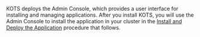 KOTS deploys the Admin Console, which provides a user interface for installing and managing applications. After you install KOTS, you will use the Admin Console to install the application in your cluster in the [Install and Deploy the Application](#install-app) procedure that follows.